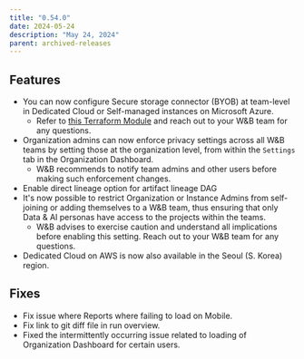 ```yaml
---
title: "0.54.0"
date: 2024-05-24
description: "May 24, 2024"
parent: archived-releases
---
```



<Danger>
<Text/>
</Danger>

## Features

* You can now configure Secure storage connector (BYOB) at team-level in Dedicated Cloud or Self-managed instances on Microsoft Azure. 
    * Refer to [this Terraform Module](https://github.com/wandb/terraform-azurerm-wandb/tree/main/modules/secure_storage_connector) and reach out to your W&B team for any questions.
* Organization admins can now enforce privacy settings across all W&B teams by setting those at the organization level, from within the `Settings` tab in the Organization Dashboard. 
    * W&B recommends to notify team admins and other users before making such enforcement changes.
* Enable direct lineage option for artifact lineage DAG
* It's now possible to restrict Organization or Instance Admins from self-joining or adding themselves to a W&B team, thus ensuring that only Data & AI personas have access to the projects within the teams. 
    * W&B advises to exercise caution and understand all implications before enabling this setting. Reach out to your W&B team for any questions.
* Dedicated Cloud on AWS is now also available in the Seoul (S. Korea) region.

## Fixes

* Fix issue where Reports where failing to load on Mobile.
* Fix link to git diff file in run overview.
* Fixed the intermittently occurring issue related to loading of Organization Dashboard for certain users.
